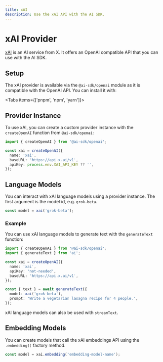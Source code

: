 ```yaml
---
title: xAI
description: Use the xAI API with the AI SDK.
---
```


# xAI Provider

[xAI](https://docs.x.ai/docs) is an AI service from X.
It offers an OpenAI compatible API that you can use with the AI SDK.

## Setup

The xAI provider is available via the `@ai-sdk/openai` module as it is compatible with the OpenAI API.
You can install it with:

<Tabs items={['pnpm', 'npm', 'yarn']}>
  <Tab>
    <Snippet text="pnpm add @ai-sdk/openai" dark />
  </Tab>
  <Tab>
    <Snippet text="npm install @ai-sdk/openai" dark />
  </Tab>
  <Tab>
    <Snippet text="yarn add @ai-sdk/openai" dark />
  </Tab>
</Tabs>

## Provider Instance

To use xAI, you can create a custom provider instance with the `createOpenAI` function from `@ai-sdk/openai`:

```ts
import { createOpenAI } from '@ai-sdk/openai';

const xai = createOpenAI({
  name: 'xai',
  baseURL: 'https://api.x.ai/v1',
  apiKey: process.env.XAI_API_KEY ?? '',
});
```

## Language Models

You can interact with xAI language models using a provider instance.
The first argument is the model id, e.g. `grok-beta`.

```ts
const model = xai('grok-beta');
```

### Example

You can use xAI language models to generate text with the `generateText` function:

```ts
import { createOpenAI } from '@ai-sdk/openai';
import { generateText } from 'ai';

const xai = createOpenAI({
  name: 'xai',
  apiKey: 'not-needed',
  baseURL: 'https://api.x.ai/v1',
});

const { text } = await generateText({
  model: xai('grok-beta'),
  prompt: 'Write a vegetarian lasagna recipe for 4 people.',
});
```

xAI language models can also be used with `streamText`.

## Embedding Models

You can create models that call the xAI embeddings API using the `.embedding()` factory method.

```ts
const model = xai.embedding('embedding-model-name');
```

